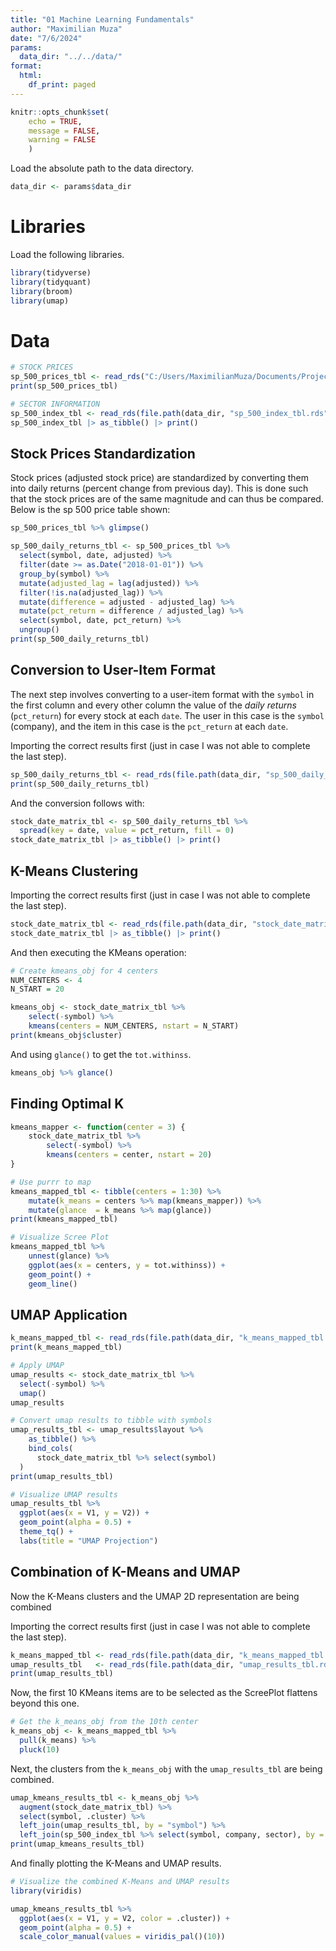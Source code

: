 ```yaml
---
title: "01 Machine Learning Fundamentals"
author: "Maximilian Muza"
date: "7/6/2024"
params:
  data_dir: "../../data/"
format: 
  html:
    df_print: paged
---
```

```r
knitr::opts_chunk$set(
    echo = TRUE,
    message = FALSE,
    warning = FALSE
    )
```

Load the absolute path to the data directory.

```r
data_dir <- params$data_dir
```


# Libraries
Load the following libraries. 

```r
library(tidyverse)
library(tidyquant)
library(broom)
library(umap)
```


# Data

```r
# STOCK PRICES
sp_500_prices_tbl <- read_rds("C:/Users/MaximilianMuza/Documents/Projects/ss24-bdml-MaximilianMuza/data/sp_500_prices_tbl.rds")
print(sp_500_prices_tbl)
```

```r
# SECTOR INFORMATION
sp_500_index_tbl <- read_rds(file.path(data_dir, "sp_500_index_tbl.rds"))
sp_500_index_tbl |> as_tibble() |> print()
```

## Stock Prices Standardization
Stock prices (adjusted stock price) are standardized by converting them into daily returns (percent change from previous day). This is done such that the stock prices are of the same magnitude and can thus be compared. Below is the sp 500 price table shown:

```r
sp_500_prices_tbl %>% glimpse()
```

```r
sp_500_daily_returns_tbl <- sp_500_prices_tbl %>%
  select(symbol, date, adjusted) %>%
  filter(date >= as.Date("2018-01-01")) %>%
  group_by(symbol) %>%
  mutate(adjusted_lag = lag(adjusted)) %>%
  filter(!is.na(adjusted_lag)) %>%
  mutate(difference = adjusted - adjusted_lag) %>%
  mutate(pct_return = difference / adjusted_lag) %>%
  select(symbol, date, pct_return) %>%
  ungroup()
print(sp_500_daily_returns_tbl)
```


## Conversion to User-Item Format
The next step involves converting to a user-item format with the `symbol` in the first column and every other column the value of the _daily returns_ (`pct_return`) for every stock at each `date`. The user in this case is the `symbol` (company), and the item in this case is the `pct_return` at each `date`.

Importing the correct results first (just in case I was not able to complete the last step).

```r
sp_500_daily_returns_tbl <- read_rds(file.path(data_dir, "sp_500_daily_returns_tbl.rds"))
print(sp_500_daily_returns_tbl)
```

And the conversion follows with:

```r
stock_date_matrix_tbl <- sp_500_daily_returns_tbl %>%
  spread(key = date, value = pct_return, fill = 0)
stock_date_matrix_tbl |> as_tibble() |> print()
```


## K-Means Clustering

Importing the correct results first (just in case I was not able to complete the last step).

```r
stock_date_matrix_tbl <- read_rds(file.path(data_dir, "stock_date_matrix_tbl.rds"))
stock_date_matrix_tbl |> as_tibble() |> print()
```

And then executing the KMeans operation:

```r
# Create kmeans_obj for 4 centers
NUM_CENTERS <- 4
N_START = 20

kmeans_obj <- stock_date_matrix_tbl %>%
    select(-symbol) %>%
    kmeans(centers = NUM_CENTERS, nstart = N_START)
print(kmeans_obj$cluster)
```

And using `glance()` to get the `tot.withinss`. 

```r
kmeans_obj %>% glance()
```

## Finding Optimal K

```r
kmeans_mapper <- function(center = 3) {
    stock_date_matrix_tbl %>%
        select(-symbol) %>%
        kmeans(centers = center, nstart = 20)
}
```

```r
# Use purrr to map
kmeans_mapped_tbl <- tibble(centers = 1:30) %>%
    mutate(k_means = centers %>% map(kmeans_mapper)) %>%
    mutate(glance  = k_means %>% map(glance))
print(kmeans_mapped_tbl)
```

```r
# Visualize Scree Plot
kmeans_mapped_tbl %>%
    unnest(glance) %>%
    ggplot(aes(x = centers, y = tot.withinss)) +
    geom_point() +
    geom_line()
```


## UMAP Application

```r
k_means_mapped_tbl <- read_rds(file.path(data_dir, "k_means_mapped_tbl.rds"))
print(k_means_mapped_tbl)
```

```r
# Apply UMAP
umap_results <- stock_date_matrix_tbl %>%
  select(-symbol) %>%
  umap()
umap_results
```

```r
# Convert umap results to tibble with symbols
umap_results_tbl <- umap_results$layout %>%
    as_tibble() %>%
    bind_cols(
      stock_date_matrix_tbl %>% select(symbol)
  )
print(umap_results_tbl)
```

```r
# Visualize UMAP results
umap_results_tbl %>%
  ggplot(aes(x = V1, y = V2)) +
  geom_point(alpha = 0.5) +
  theme_tq() +
  labs(title = "UMAP Projection")
```

## Combination of K-Means and UMAP
Now the K-Means clusters and the UMAP 2D representation are being combined

Importing the correct results first (just in case I was not able to complete the last step).

```r
k_means_mapped_tbl <- read_rds(file.path(data_dir, "k_means_mapped_tbl.rds"))
umap_results_tbl   <- read_rds(file.path(data_dir, "umap_results_tbl.rds"))
print(umap_results_tbl)
```


Now, the first 10 KMeans items are to be selected as the ScreePlot flattens beyond this one.

```r
# Get the k_means_obj from the 10th center
k_means_obj <- k_means_mapped_tbl %>%
  pull(k_means) %>%
  pluck(10)
```

Next, the clusters from the `k_means_obj` with the `umap_results_tbl` are being combined.

```r
umap_kmeans_results_tbl <- k_means_obj %>%
  augment(stock_date_matrix_tbl) %>%
  select(symbol, .cluster) %>%
  left_join(umap_results_tbl, by = "symbol") %>%
  left_join(sp_500_index_tbl %>% select(symbol, company, sector), by = "symbol")
print(umap_kmeans_results_tbl)
```

And finally plotting the K-Means and UMAP results.

```r
# Visualize the combined K-Means and UMAP results
library(viridis)

umap_kmeans_results_tbl %>%
  ggplot(aes(x = V1, y = V2, color = .cluster)) +
  geom_point(alpha = 0.5) +
  scale_color_manual(values = viridis_pal()(10))
```
